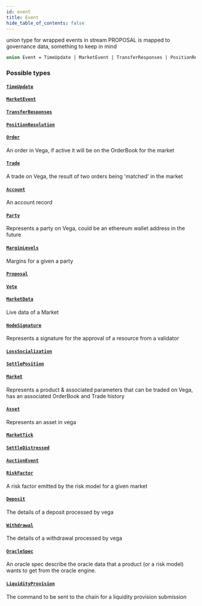 ```yaml
---
id: event
title: Event
hide_table_of_contents: false
---
```



union type for wrapped events in stream PROPOSAL is mapped to governance data, something to keep in mind

```graphql
union Event = TimeUpdate | MarketEvent | TransferResponses | PositionResolution | Order | Trade | Account | Party | MarginLevels | Proposal | Vote | MarketData | NodeSignature | LossSocialization | SettlePosition | Market | Asset | MarketTick | SettleDistressed | AuctionEvent | RiskFactor | Deposit | Withdrawal | OracleSpec | LiquidityProvision
```


### Possible types

#### [`TimeUpdate`](/docs/testnet/graphql/objects/time-update)




#### [`MarketEvent`](/docs/testnet/graphql/objects/market-event)




#### [`TransferResponses`](/docs/testnet/graphql/objects/transfer-responses)




#### [`PositionResolution`](/docs/testnet/graphql/objects/position-resolution)




#### [`Order`](/docs/testnet/graphql/objects/order)

An order in Vega, if active it will be on the OrderBook for the market


#### [`Trade`](/docs/testnet/graphql/objects/trade)

A trade on Vega, the result of two orders being 'matched' in the market


#### [`Account`](/docs/testnet/graphql/objects/account)

An account record


#### [`Party`](/docs/testnet/graphql/objects/party)

Represents a party on Vega, could be an ethereum wallet address in the future


#### [`MarginLevels`](/docs/testnet/graphql/objects/margin-levels)

Margins for a given a party


#### [`Proposal`](/docs/testnet/graphql/objects/proposal)




#### [`Vote`](/docs/testnet/graphql/objects/vote)




#### [`MarketData`](/docs/testnet/graphql/objects/market-data)

Live data of a Market


#### [`NodeSignature`](/docs/testnet/graphql/objects/node-signature)

Represents a signature for the approval of a resource from a validator


#### [`LossSocialization`](/docs/testnet/graphql/objects/loss-socialization)




#### [`SettlePosition`](/docs/testnet/graphql/objects/settle-position)




#### [`Market`](/docs/testnet/graphql/objects/market)

Represents a product & associated parameters that can be traded on Vega, has an associated OrderBook and Trade history


#### [`Asset`](/docs/testnet/graphql/objects/asset)

Represents an asset in vega


#### [`MarketTick`](/docs/testnet/graphql/objects/market-tick)




#### [`SettleDistressed`](/docs/testnet/graphql/objects/settle-distressed)




#### [`AuctionEvent`](/docs/testnet/graphql/objects/auction-event)




#### [`RiskFactor`](/docs/testnet/graphql/objects/risk-factor)

A risk factor emitted by the risk model for a given market


#### [`Deposit`](/docs/testnet/graphql/objects/deposit)

The details of a deposit processed by vega


#### [`Withdrawal`](/docs/testnet/graphql/objects/withdrawal)

The details of a withdrawal processed by vega


#### [`OracleSpec`](/docs/testnet/graphql/objects/oracle-spec)

An oracle spec describe the oracle data that a product (or a risk model)
wants to get from the oracle engine.


#### [`LiquidityProvision`](/docs/testnet/graphql/objects/liquidity-provision)

The command to be sent to the chain for a liquidity provision submission




